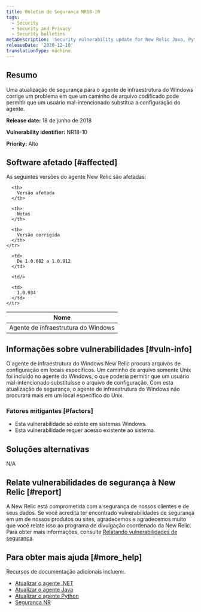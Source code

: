```yaml
---
title: Boletim de Segurança NR18-10
tags:
  - Security
  - Security and Privacy
  - Security bulletins
metaDescription: 'Security vulnerability update for New Relic Java, Python, and .NET agents.'
releaseDate: '2020-12-10'
translationType: machine
---
```


## Resumo

Uma atualização de segurança para o agente de infraestrutura do Windows corrige um problema em que um caminho de arquivo codificado pode permitir que um usuário mal-intencionado substitua a configuração do agente.

<DNT>**Release date:**</DNT> 18 de junho de 2018

<DNT>**Vulnerability identifier:**</DNT> NR18-10

<DNT>**Priority:**</DNT> Alto

## Software afetado [#affected]

As seguintes versões do agente New Relic são afetadas:

<table>
  <thead>
    <tr>
      <th>
        Nome
      </th>

      <th>
        Versão afetada
      </th>

      <th>
        Notas
      </th>

      <th>
        Versão corrigida
      </th>
    </tr>
  </thead>

  <tbody>
    <tr>
      <td>
        Agente de infraestrutura do Windows
      </td>

      <td>
        De 1.0.682 a 1.0.912
      </td>

      <td/>

      <td>
        1.0.934
      </td>
    </tr>
  </tbody>
</table>

## Informações sobre vulnerabilidades [#vuln-info]

O agente de infraestrutura do Windows New Relic procura arquivos de configuração em locais específicos. Um caminho de arquivo somente Unix foi incluído no agente do Windows, o que poderia permitir que um usuário mal-intencionado substituísse o arquivo de configuração. Com esta atualização de segurança, o agente de infraestrutura do Windows não procurará mais em um local específico do Unix.

### Fatores mitigantes [#factors]

* Esta vulnerabilidade só existe em sistemas Windows.
* Esta vulnerabilidade requer acesso existente ao sistema.

## Soluções alternativas

N/A

## Relate vulnerabilidades de segurança à New Relic [#report]

A New Relic está comprometida com a segurança de nossos clientes e de seus dados. Se você acredita ter encontrado vulnerabilidades de segurança em um de nossos produtos ou sites, agradecemos e agradecemos muito que você relate isso ao programa de divulgação coordenado da New Relic. Para obter mais informações, consulte [Relatando vulnerabilidades de segurança](/docs/security/new-relic-security/data-privacy/reporting-security-vulnerabilities).

## Para obter mais ajuda [#more_help]

Recursos de documentação adicionais incluem:.

* [Atualizar o agente .NET](/docs/agents/net-agent/installation/update-net-agent)
* [Atualizar o agente Java](/docs/agents/java-agent/installation/upgrade-java-agent)
* [Atualizar o agente Python](/docs/agents/python-agent/installation-configuration/upgrade-python-agent)
* [Segurança NR](https://newrelic.com/security)